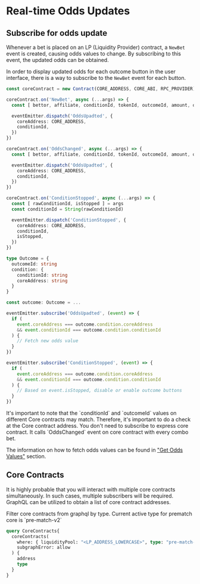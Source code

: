
# Real-time Odds Updates

## Subscribe for odds update

Whenever a bet is placed on an LP (Liquidity Provider) contract, a `NewBet` event is created, causing odds values to change.
By subscribing to this event, the updated odds can be obtained.

In order to display updated odds for each outcome button in the user interface, there is a way to subscribe to
the `NewBet` event for each button.

```ts copy filename="subscriber.ts"
const coreContract = new Contract(CORE_ADDRESS, CORE_ABI, RPC_PROVIDER)

coreContract.on('NewBet', async (...args) => {
  const [ bettor, affiliate, conditionId, tokenId, outcomeId, amount, odds, funds ] = args

  eventEmitter.dispatch('OddsUpadted', {
    coreAddress: CORE_ADDRESS,
    conditionId,
  })
})

coreContract.on('OddsChanged', async (...args) => {
  const [ bettor, affiliate, conditionId, tokenId, outcomeId, amount, odds, funds ] = args

  eventEmitter.dispatch('OddsUpadted', {
    coreAddress: CORE_ADDRESS,
    conditionId,
  })
})

coreContract.on('ConditionStopped', async (...args) => {
  const [ rawConditionId, isStopped ] = args
  const conditionId = String(rawConditionId)

  eventEmitter.dispatch('ConditionStopped', {
    coreAddress: CORE_ADDRESS,
    conditionId,
    isStopped,
  })
})

```

```ts copy filename="OutcomeButton.ts"
type Outcome = {
  outcomeId: string
  condition: {
    conditionId: string
    coreAddress: string
  }
}

const outcome: Outcome = ...

eventEmitter.subscribe('OddsUpadted', (event) => {
  if (
    event.coreAddress === outcome.condition.coreAddress
    && event.conditionId === outcome.condition.conditionId
  ) {
    // Fetch new odds value
  }
})

eventEmitter.subscribe('ConditionStopped', (event) => {
  if (
    event.coreAddress === outcome.condition.coreAddress
    && event.conditionId === outcome.condition.conditionId
  ) {
    // Based on event.isStopped, disable or enable outcome buttons
  }
})
```

<Callout type="warning">
  It's important to note that the `conditionId` and `outcomeId` values on different Core contracts may match.
  Therefore, it's important to do a check at the Core contract address.
</Callout>

<Callout type="info">
  You don't need to subscribe to express core contract. It calls `OddsChanged` event on core contract with every combo bet.
</Callout>

The information on how to fetch odds values can be found in ["Get Odds Values"](/apis/subgraph/guides/get-odds-values)
section.


## Core Contracts

It is highly probable that you will interact with multiple core contracts simultaneously. In such cases, multiple
subscribers will be required. GraphQL can be utilized to obtain a list of core contract addresses.

<Callout type="info">
  Filter core contracts from graphql by type. Current active type for prematch core is `pre-match-v2`
</Callout>

```graphql copy
query CoreContracts{
  coreContracts(
    where: { liquidityPool: "<LP_ADDRESS_LOWERCASE>", type: "pre-match-v2" }
    subgraphError: allow
  ) {
    address
    type
  }
}
```
